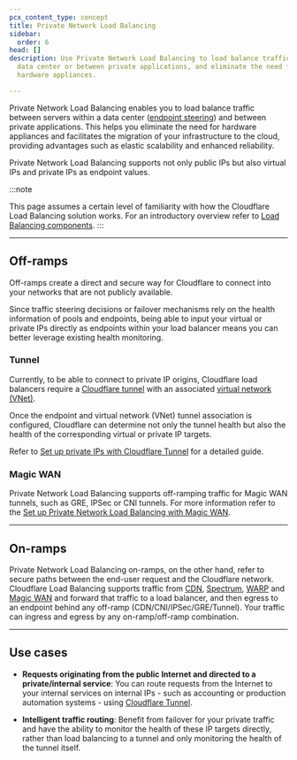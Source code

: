 ```yaml
---
pcx_content_type: concept
title: Private Network Load Balancing
sidebar:
  order: 6
head: []
description: Use Private Network Load Balancing to load balance traffic between servers within a
  data center or between private applications, and eliminate the need for
  hardware appliances.

---
```


Private Network Load Balancing enables you to load balance traffic between servers within a data center ([endpoint steering](/load-balancing/understand-basics/traffic-steering/origin-level-steering/)) and between private applications. This helps you eliminate the need for hardware appliances and facilitates the migration of your infrastructure to the cloud, providing advantages such as elastic scalability and enhanced reliability.

Private Network Load Balancing supports not only public IPs but also virtual IPs and private IPs as endpoint values.

:::note

This page assumes a certain level of familiarity with how the Cloudflare Load Balancing solution works. For an introductory overview refer to [Load Balancing components](/load-balancing/understand-basics/load-balancing-components/).
:::

***

## Off-ramps

Off-ramps create a direct and secure way for Cloudflare to connect into your networks that are not publicly available.

Since traffic steering decisions or failover mechanisms rely on the health information of pools and endpoints, being able to input your virtual or private IPs directly as endpoints within your load balancer means you can better leverage existing health monitoring.

### Tunnel

Currently, to be able to connect to private IP origins, Cloudflare load balancers require a [Cloudflare tunnel](/cloudflare-one/connections/connect-networks/) with an associated [virtual network (VNet)](/cloudflare-one/connections/connect-networks/private-net/cloudflared/tunnel-virtual-networks/).

Once the endpoint and virtual network (VNet) tunnel association is configured, Cloudflare can determine not only the tunnel health but also the health of the corresponding virtual or private IP targets.

Refer to [Set up private IPs with Cloudflare Tunnel](/load-balancing/private-network/tunnels-setup/) for a detailed guide.

### Magic WAN

Private Network Load Balancing supports off-ramping traffic for Magic WAN tunnels, such as GRE, IPSec or CNI tunnels. For more information refer to the [Set up Private Network Load Balancing with Magic WAN](/load-balancing/private-network/magic-wan/).

***

## On-ramps

Private Network Load Balancing on-ramps, on the other hand, refer to secure paths between the end-user request and the Cloudflare network. Cloudflare Load Balancing supports traffic from [CDN](/cache/), [Spectrum](/spectrum/), [WARP](/cloudflare-one/connections/connect-devices/warp/) and [Magic WAN](/magic-wan/) and forward that traffic to a load balancer, and then egress to an endpoint behind any off-ramp (CDN/CNI/IPSec/GRE/Tunnel). Your traffic can ingress and egress by any on-ramp/off-ramp combination.

***

## Use cases

* **Requests originating from the public Internet and directed to a private/internal service**: You can route requests from the Internet to your internal services on internal IPs - such as accounting or production automation systems - using [Cloudflare Tunnel](/cloudflare-one/connections/connect-networks/).

* **Intelligent traffic routing**: Benefit from failover for your private traffic and have the ability to monitor the health of these IP targets directly, rather than load balancing to a tunnel and only monitoring the health of the tunnel itself.
